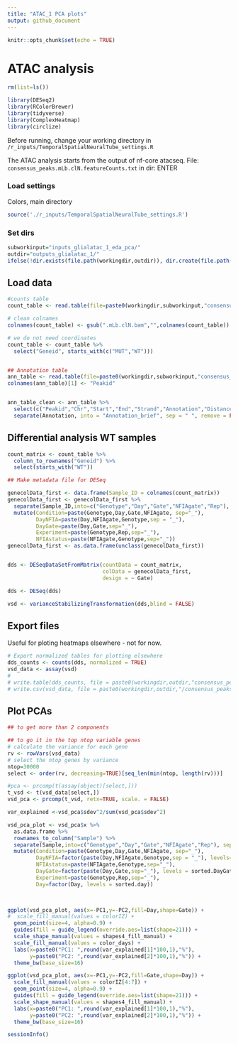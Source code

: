 ```yaml
---
title: "ATAC_1 PCA plots"
output: github_document
---
```


```r
knitr::opts_chunk$set(echo = TRUE)
```

# ATAC analysis

```r

rm(list=ls())

library(DESeq2)
library(RColorBrewer)
library(tidyverse)
library(ComplexHeatmap)
library(circlize)

```

Before running, change your working directory in `/r_inputs/TemporalSpatialNeuralTube_settings.R` 

The ATAC analysis starts from the output of nf-core atacseq. File: `consensus_peaks.mLb.clN.featureCounts.txt` in dir: ENTER

### Load settings

Colors, main directory 

```r

source('./r_inputs/TemporalSpatialNeuralTube_settings.R')

```



### Set dirs
```r

subworkinput="inputs_glialatac_1_eda_pca/"
outdir="outputs_glialatac_1/"
ifelse(!dir.exists(file.path(workingdir,outdir)), dir.create(file.path(workingdir,outdir)), "Directory exists")

```



## Load data

```r

#counts table
count_table <- read.table(file=paste0(workingdir,subworkinput,"consensus_peaks.mLb.clN.featureCounts.txt"),header=TRUE, stringsAsFactors = FALSE)

# clean colnames
colnames(count_table) <- gsub(".mLb.clN.bam","",colnames(count_table))

# we do not need coordinates
count_table <- count_table %>%
  select("Geneid", starts_with(c("MUT","WT")))


## Annotation table
ann_table <- read.table(file=paste0(workingdir,subworkinput,"consensus_peaks.mLb.clN.annotatePeaks.txt"), header=TRUE, stringsAsFactors = FALSE, sep = "\t")
colnames(ann_table)[1] <- "Peakid"


ann_table_clean <- ann_table %>% 
  select(c("Peakid","Chr","Start","End","Strand","Annotation","Distance.to.TSS","Nearest.PromoterID")) %>%
  separate(Annotation, into = "Annotation_brief", sep = " ", remove = FALSE)


```




## Differential analysis WT samples


```r


count_matrix <- count_table %>%
  column_to_rownames("Geneid") %>% 
  select(starts_with("WT"))

## Make metadata file for DESeq

genecolData_first <- data.frame(Sample_ID = colnames(count_matrix))
genecolData_first <- genecolData_first %>% 
  separate(Sample_ID,into=c("Genotype","Day","Gate","NFIAgate","Rep"), sep="_", remove=FALSE) %>%
  mutate(Condition=paste(Genotype,Day,Gate,NFIAgate, sep="_"),
         DayNFIA=paste(Day,NFIAgate,Genotype,sep = "_"),
         DayGate=paste(Day,Gate,sep="_"),
         Experiment=paste(Genotype,Rep,sep="_"),
         NFIAstatus=paste(NFIAgate,Genotype,sep="_"))
genecolData_first <- as.data.frame(unclass(genecolData_first))


dds <- DESeqDataSetFromMatrix(countData = count_matrix,
                              colData = genecolData_first,
                              design = ~ Gate)

dds <- DESeq(dds)

vsd <- varianceStabilizingTransformation(dds,blind = FALSE)

```

## Export files 
Useful for ploting heatmaps elsewhere - not for now. 

```r
# Export normalized tables for plotting elsewhere
dds_counts <- counts(dds, normalized = TRUE)
vsd_data <- assay(vsd)
# 
# write.table(dds_counts, file = paste0(workingdir,outdir,"consensus_peaks.mLb.clN.normCounts.txt"), quote = FALSE, row.names = TRUE)
# write.csv(vsd_data, file = paste0(workingdir,outdir,"/consensus_peaks.mLb.vsd.csv"), quote = FALSE)

```
## Plot PCAs 

```r
## to get more than 2 components

## to go it in the top ntop variable genes 
# calculate the variance for each gene
rv <- rowVars(vsd_data)
# select the ntop genes by variance
ntop=30000
select <- order(rv, decreasing=TRUE)[seq_len(min(ntop, length(rv)))]

#pca <- prcomp(t(assay(object)[select,]))
t_vsd <- t(vsd_data[select,])
vsd_pca <- prcomp(t_vsd, retx=TRUE, scale. = FALSE)

var_explained <-vsd_pca$sdev^2/sum(vsd_pca$sdev^2)


```



```r

vsd_pca_plot <- vsd_pca$x %>% 
  as.data.frame %>%
  rownames_to_column("Sample") %>%
  separate(Sample,into=c("Genotype","Day","Gate","NFIAgate","Rep"), sep="_", remove=FALSE) %>%
  mutate(Condition=paste(Genotype,Day,Gate,NFIAgate, sep="_"),
         DayNFIA=factor(paste(Day,NFIAgate,Genotype,sep = "_"), levels=sorted.dayNfia),
         NFIAstatus=paste(NFIAgate,Genotype,sep="_"),
         DayGate=factor(paste(Day,Gate,sep="_"), levels = sorted.DayGate),
         Experiment=paste(Genotype,Rep,sep="_"),
         Day=factor(Day, levels = sorted.day))
  


ggplot(vsd_pca_plot, aes(x=-PC1,y=-PC2,fill=Day,shape=Gate)) +
#  scale_fill_manual(values = colorIZ) +
  geom_point(size=4, alpha=0.9) +
  guides(fill = guide_legend(override.aes=list(shape=21))) +
  scale_shape_manual(values = shapes4_fill_manual) +
  scale_fill_manual(values = color_days) +
  labs(x=paste0("PC1: ",round(var_explained[1]*100,1),"%"),
       y=paste0("PC2: ",round(var_explained[2]*100,1),"%")) +
  theme_bw(base_size=16)

ggplot(vsd_pca_plot, aes(x=-PC1,y=-PC2,fill=Gate,shape=Day)) +
  scale_fill_manual(values = colorIZ[4:7]) +
  geom_point(size=4, alpha=0.9) +
  guides(fill = guide_legend(override.aes=list(shape=21))) +
  scale_shape_manual(values = shapes4_fill_manual) +
  labs(x=paste0("PC1: ",round(var_explained[1]*100,1),"%"),
       y=paste0("PC2: ",round(var_explained[2]*100,1),"%")) +
  theme_bw(base_size=16)


```


```r
sessionInfo()
```


